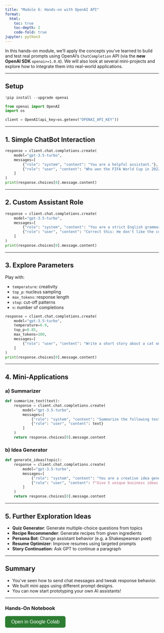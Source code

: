 ```yaml
---
title: "Module 6: Hands-on with OpenAI API"
format:
  html:
    toc: true
    toc-depth: 2
    code-fold: true
jupyter: python3
---
```


In this hands-on module, we'll apply the concepts you've learned to build and test real prompts using OpenAI's `ChatCompletion` API (via the **new OpenAI SDK** `openai>=1.0.0`). We will also look at several mini-projects and explore how to integrate them into real-world applications.

---

## Setup

```python
!pip install --upgrade openai
```

```python
from openai import OpenAI
import os

client = OpenAI(api_key=os.getenv("OPENAI_API_KEY"))
```

---

## 1. Simple ChatBot Interaction

```python
response = client.chat.completions.create(
    model="gpt-3.5-turbo",
    messages=[
        {"role": "system", "content": "You are a helpful assistant."},
        {"role": "user", "content": "Who won the FIFA World Cup in 2022?"}
    ]
)
print(response.choices[0].message.content)
```

---

## 2. Custom Assistant Role

```python
response = client.chat.completions.create(
    model="gpt-3.5-turbo",
    messages=[
        {"role": "system", "content": "You are a strict English grammar teacher."},
        {"role": "user", "content": "Correct this: He don't like the cold."}
    ]
)
print(response.choices[0].message.content)
```

---

## 3. Explore Parameters

Play with:

- `temperature`: creativity
- `top_p`: nucleus sampling
- `max_tokens`: response length
- `stop`: cut-off patterns
- `n`: number of completions

```python
response = client.chat.completions.create(
    model="gpt-3.5-turbo",
    temperature=0.9,
    top_p=0.85,
    max_tokens=100,
    messages=[
        {"role": "user", "content": "Write a short story about a cat on Mars."}
    ]
)
print(response.choices[0].message.content)
```

---

## 4. Mini-Applications

### a) Summarizer

```python
def summarize_text(text):
    response = client.chat.completions.create(
        model="gpt-3.5-turbo",
        messages=[
            {"role": "system", "content": "Summarize the following text."},
            {"role": "user", "content": text}
        ]
    )
    return response.choices[0].message.content
```

### b) Idea Generator

```python
def generate_ideas(topic):
    response = client.chat.completions.create(
        model="gpt-3.5-turbo",
        messages=[
            {"role": "system", "content": "You are a creative idea generator."},
            {"role": "user", "content": f"Give 5 unique business ideas on {topic}."}
        ]
    )
    return response.choices[0].message.content
```

---

## 5. Further Exploration Ideas

- **Quiz Generator**: Generate multiple-choice questions from topics
- **Recipe Recommender**: Generate recipes from given ingredients
- **Persona Bot**: Change assistant behavior (e.g. a Shakespearean poet)
- **Resume Optimizer**: Improve resumes using targeted prompts
- **Story Continuation**: Ask GPT to continue a paragraph

---

## Summary

- You've seen how to send chat messages and tweak response behavior.
- We built mini apps using different prompt designs.
- You can now start prototyping your own AI assistants!

---

###  Hands-On Notebook

<a href="https://colab.research.google.com/drive/1Mn9c-dlZeY1f2uPBQdbp7aOPAKKb_KKq?usp=sharing" target="_blank">
  <button style="padding: 10px 20px; background-color: #2e7d32; color: white; border: none; border-radius: 6px; font-size: 16px;">
     Open in Google Colab
  </button>
</a>



